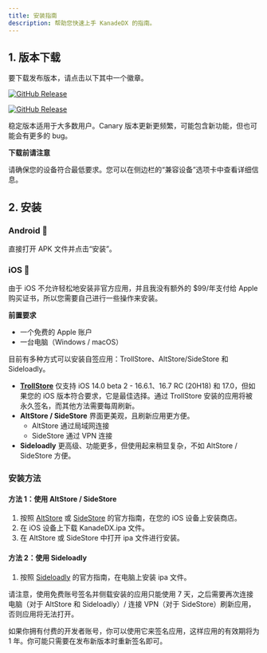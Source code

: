 ```yaml
---
title: 安装指南  
description: 帮助您快速上手 KanadeDX 的指南。  
---
```


## 1. 版本下载  

要下载发布版本，请点击以下其中一个徽章。  

[![GitHub Release](https://img.shields.io/github/v/release/KanadeDX/Public?label=Stable&labelColor=%23c597cc&color=%23824c8b)](https://github.com/KanadeDX/Public/releases/latest)  

[![GitHub Release](https://img.shields.io/github/v/release/KanadeDX/Public?include_prereleases&label=Canary&labelColor=%2397adcc&color=%234c698b)](https://github.com/KanadeDX/Public/releases)  

稳定版本适用于大多数用户。Canary 版本更新更频繁，可能包含新功能，但也可能会有更多的 bug。  

**下载前请注意**  

请确保您的设备符合最低要求。您可以在侧边栏的“兼容设备”选项卡中查看详细信息。  

## 2. 安装  

### Android 🤖

直接打开 APK 文件并点击“安装”。  

### iOS 🍎  

由于 iOS 不允许轻松地安装非官方应用，并且我没有额外的 $99/年支付给 Apple 购买证书，所以您需要自己进行一些操作来安装。  

**前置要求**  

- 一个免费的 Apple 账户  
- 一台电脑（Windows / macOS）  

目前有多种方式可以安装自签应用：TrollStore、AltStore/SideStore 和 Sideloadly。  

- [**TrollStore**](https://github.com/opa334/TrollStore) 仅支持 iOS 14.0 beta 2 - 16.6.1、16.7 RC (20H18) 和 17.0，但如果您的 iOS 版本符合要求，它是最佳选择。通过 TrollStore 安装的应用将被永久签名，而其他方法需要每周刷新。  
- **AltStore / SideStore** 界面更美观，且刷新应用更方便。  
    - AltStore 通过局域网连接  
    - SideStore 通过 VPN 连接  
- **Sideloadly** 更高级、功能更多，但使用起来稍显复杂，不如 AltStore / SideStore 方便。  

### 安装方法  

#### 方法 1：使用 AltStore / SideStore  

1. 按照 [AltStore](https://altstore.io/) 或 [SideStore](https://sidestore.io/) 的官方指南，在您的 iOS 设备上安装商店。  
2. 在 iOS 设备上下载 KanadeDX.ipa 文件。  
3. 在 AltStore 或 SideStore 中打开 ipa 文件进行安装。  

#### 方法 2：使用 Sideloadly  

1. 按照 [Sideloadly](https://sideloadly.io/) 的官方指南，在电脑上安装 ipa 文件。  

请注意，使用免费账号签名并侧载安装的应用只能使用 7 天，之后需要再次连接电脑（对于 AltStore 和 Sideloadly）/ 连接 VPN（对于 SideStore）刷新应用，否则应用将无法打开。

如果你拥有付费的开发者账号，你可以使用它来签名应用，这样应用的有效期将为 1 年。你可能只需要在发布新版本时重新签名即可。